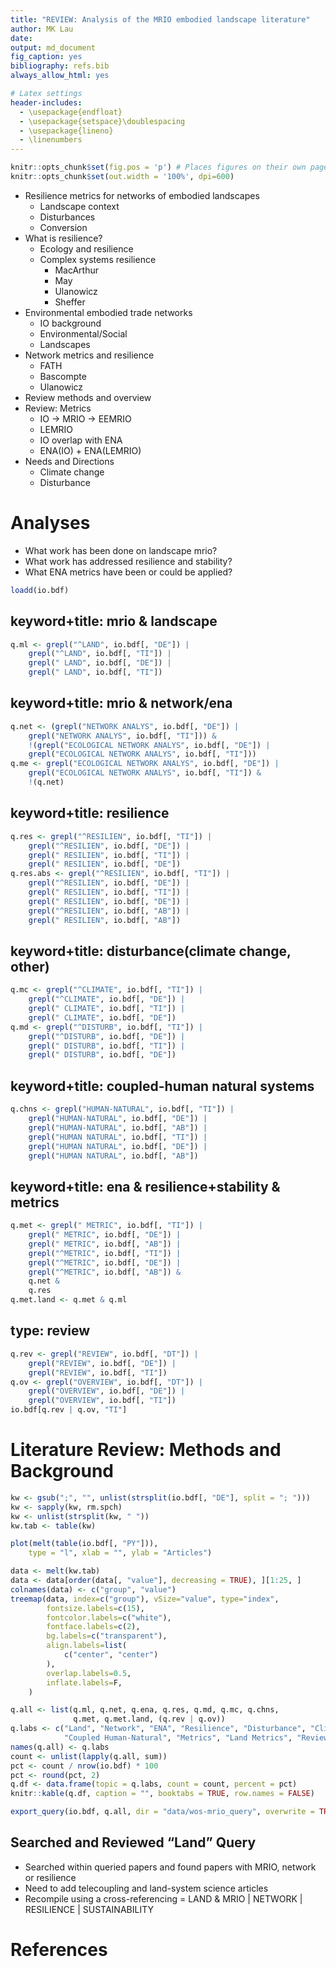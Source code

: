 ```yaml
---
title: "REVIEW: Analysis of the MRIO embodied landscape literature"
author: MK Lau
date: 
output: md_document
fig_caption: yes
bibliography: refs.bib
always_allow_html: yes

# Latex settings
header-includes:
  - \usepackage{endfloat}
  - \usepackage{setspace}\doublespacing
  - \usepackage{lineno}
  - \linenumbers
---
```


```r
knitr::opts_chunk$set(fig.pos = 'p') # Places figures on their own pages
knitr::opts_chunk$set(out.width = '100%', dpi=600)
```




- Resilience metrics for networks of embodied landscapes
  - Landscape context
  - Disturbances
  - Conversion
- What is resilience?
  - Ecology and resilience
  - Complex systems resilience
	- MacArthur
	- May
	- Ulanowicz
	- Sheffer
- Environmental embodied trade networks
  - IO background
  - Environmental/Social
  - Landscapes
- Network metrics and resilience
  - FATH
  - Bascompte
  - Ulanowicz
- Review methods and overview
- Review: Metrics
  - IO -> MRIO -> EEMRIO
  - LEMRIO
  - IO overlap with ENA
  - ENA(IO) + ENA(LEMRIO)
- Needs and Directions
  - Climate change
  - Disturbance

# Analyses

- What work has been done on landscape mrio?
- What work has addressed resilience and stability?
- What ENA metrics have been or could be applied?

```r

loadd(io.bdf)

```

## keyword+title: mrio & landscape

```r

q.ml <- grepl("^LAND", io.bdf[, "DE"]) | 
    grepl("^LAND", io.bdf[, "TI"]) | 
    grepl(" LAND", io.bdf[, "DE"]) | 
    grepl(" LAND", io.bdf[, "TI"]) 

```

## keyword+title: mrio & network/ena

```r

q.net <- (grepl("NETWORK ANALYS", io.bdf[, "DE"]) | 
    grepl("NETWORK ANALYS", io.bdf[, "TI"])) & 
	!(grepl("ECOLOGICAL NETWORK ANALYS", io.bdf[, "DE"]) | 
    grepl("ECOLOGICAL NETWORK ANALYS", io.bdf[, "TI"]))
q.me <- grepl("ECOLOGICAL NETWORK ANALYS", io.bdf[, "DE"]) | 
    grepl("ECOLOGICAL NETWORK ANALYS", io.bdf[, "TI"]) &
    !(q.net)

```

## keyword+title: resilience

```r

q.res <- grepl("^RESILIEN", io.bdf[, "TI"]) | 
    grepl("^RESILIEN", io.bdf[, "DE"]) | 
    grepl(" RESILIEN", io.bdf[, "TI"]) | 
    grepl(" RESILIEN", io.bdf[, "DE"]) 
q.res.abs <- grepl("^RESILIEN", io.bdf[, "TI"]) | 
    grepl("^RESILIEN", io.bdf[, "DE"]) | 
    grepl(" RESILIEN", io.bdf[, "TI"]) | 
    grepl(" RESILIEN", io.bdf[, "DE"]) | 
    grepl("^RESILIEN", io.bdf[, "AB"]) | 
    grepl(" RESILIEN", io.bdf[, "AB"]) 

```

## keyword+title: disturbance(climate change, other)

```r

q.mc <- grepl("^CLIMATE", io.bdf[, "TI"]) | 
    grepl("^CLIMATE", io.bdf[, "DE"]) | 
    grepl(" CLIMATE", io.bdf[, "TI"]) | 
    grepl(" CLIMATE", io.bdf[, "DE"]) 
q.md <- grepl("^DISTURB", io.bdf[, "TI"]) | 
    grepl("^DISTURB", io.bdf[, "DE"]) | 
    grepl(" DISTURB", io.bdf[, "TI"]) | 
    grepl(" DISTURB", io.bdf[, "DE"]) 

```

## keyword+title: coupled-human natural systems

```r

q.chns <- grepl("HUMAN-NATURAL", io.bdf[, "TI"]) | 
    grepl("HUMAN-NATURAL", io.bdf[, "DE"]) |
    grepl("HUMAN-NATURAL", io.bdf[, "AB"]) |
    grepl("HUMAN NATURAL", io.bdf[, "TI"]) | 
    grepl("HUMAN NATURAL", io.bdf[, "DE"]) |
    grepl("HUMAN NATURAL", io.bdf[, "AB"]) 

```
## keyword+title: ena & resilience+stability & metrics

```r

q.met <- grepl(" METRIC", io.bdf[, "TI"]) | 
    grepl(" METRIC", io.bdf[, "DE"]) |
    grepl(" METRIC", io.bdf[, "AB"]) |
    grepl("^METRIC", io.bdf[, "TI"]) | 
    grepl("^METRIC", io.bdf[, "DE"]) |
    grepl("^METRIC", io.bdf[, "AB"]) & 
    q.net &
    q.res
q.met.land <- q.met & q.ml

```

## type: review 

```r

q.rev <- grepl("REVIEW", io.bdf[, "DT"]) | 
    grepl("REVIEW", io.bdf[, "DE"]) | 
    grepl("REVIEW", io.bdf[, "TI"]) 
q.ov <- grepl("OVERVIEW", io.bdf[, "DT"]) |
    grepl("OVERVIEW", io.bdf[, "DE"]) | 
    grepl("OVERVIEW", io.bdf[, "TI"]) 
io.bdf[q.rev | q.ov, "TI"]

```



# Literature Review: Methods and Background

```r

kw <- gsub(";", "", unlist(strsplit(io.bdf[, "DE"], split = "; ")))
kw <- sapply(kw, rm.spch)
kw <- unlist(strsplit(kw, " "))
kw.tab <- table(kw)

```

```R

plot(melt(table(io.bdf[, "PY"])), 
	type = "l", xlab = "", ylab = "Articles")

```


```R

data <- melt(kw.tab)
data <- data[order(data[, "value"], decreasing = TRUE), ][1:25, ]
colnames(data) <- c("group", "value")
treemap(data, index=c("group"), vSize="value", type="index",
        fontsize.labels=c(15),
        fontcolor.labels=c("white"),
        fontface.labels=c(2),
        bg.labels=c("transparent"),
        align.labels=list(
            c("center", "center")
        ),
        overlap.labels=0.5,
        inflate.labels=F,
	)


```




```r

q.all <- list(q.ml, q.net, q.ena, q.res, q.md, q.mc, q.chns,
              q.met, q.met.land, (q.rev | q.ov))
q.labs <- c("Land", "Network", "ENA", "Resilience", "Disturbance", "Climate Change", 
            "Coupled Human-Natural", "Metrics", "Land Metrics", "Review or Overview")
names(q.all) <- q.labs
count <- unlist(lapply(q.all, sum))
pct <- count / nrow(io.bdf) * 100
pct <- round(pct, 2)
q.df <- data.frame(topic = q.labs, count = count, percent = pct)
knitr::kable(q.df, caption = "", booktabs = TRUE, row.names = FALSE)

```

```r

export_query(io.bdf, q.all, dir = "data/wos-mrio_query", overwrite = TRUE)

```

## Searched and Reviewed "Land" Query

- Searched within queried papers and found papers with MRIO, network
  or resilience
- Need to add telecoupling and land-system science articles
- Recompile using a cross-referencing = LAND & MRIO | NETWORK |
  RESILIENCE | SUSTAINABILITY


# References

